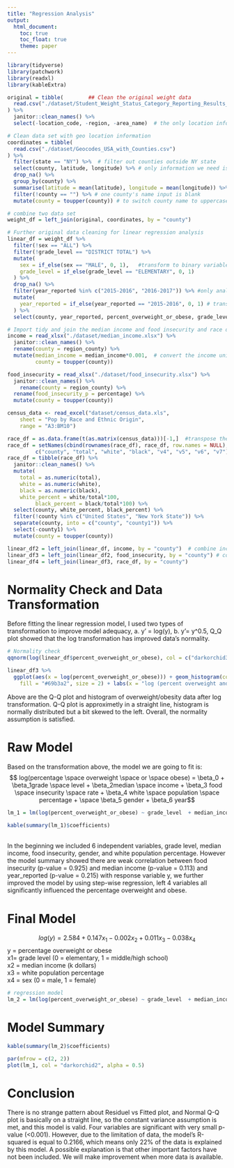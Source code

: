 ```yaml
---
title: "Regression Analysis"
output: 
  html_document:
    toc: true
    toc_float: true
    theme: paper
---
```


```r
library(tidyverse)
library(patchwork)
library(readxl)
library(kableExtra)
```


```r
original = tibble(        ## Clean the original weight data
  read.csv("./dataset/Student_Weight_Status_Category_Reporting_Results__Beginning_2010.csv")
) %>%
  janitor::clean_names() %>%
  select(-location_code, -region, -area_name)  # the only location information we need is county name
```


```r
# Clean data set with geo location information
coordinates = tibble(
  read.csv("./dataset/Geocodes_USA_with_Counties.csv")
) %>%
  filter(state == "NY") %>%  # filter out counties outside NY state
  select(county, latitude, longitude) %>% # only information we need is county name and geo location
  drop_na() %>%
  group_by(county) %>%
  summarise(latitude = mean(latitude), longitude = mean(longitude)) %>% #different location in each county varied slightly, so we take the mean of each county's geo location
  filter(!county == "") %>% # one county's name input is blank
  mutate(county = toupper(county)) # to switch county name to uppercase
```


```r
# combine two data set
weight_df = left_join(original, coordinates, by = "county")
```


```r
# Further original data cleaning for linear regression analysis
linear_df = weight_df %>%
  filter(!sex == "ALL") %>%
  filter(!grade_level == "DISTRICT TOTAL") %>%
  mutate(
    sex = if_else(sex == "MALE", 0, 1),   #transform to binary variable to fit model
    grade_level = if_else(grade_level == "ELEMENTARY", 0, 1)
  ) %>%
  drop_na() %>%
  filter(year_reported %in% c("2015-2016", "2016-2017")) %>% #only analyzing data in year 2015 and 2016
  mutate(
    year_reported = if_else(year_reported == "2015-2016", 0, 1) # transform to binary variable to fit regression model
  ) %>%
  select(county, year_reported, percent_overweight_or_obese, grade_level, sex)
```

```r
# Import tidy and join the median income and food insecurity and race data
income = read_xlsx("./dataset/median_income.xlsx") %>%
  janitor::clean_names() %>%
  rename(county = region_county) %>%
  mutate(median_income = median_income*0.001,  # convert the income unit from $100,000 to 100k format, large values will reduce model's efficiency
         county = toupper(county))

food_insecurity = read_xlsx("./dataset/food_insecurity.xlsx") %>%
  janitor::clean_names() %>%
    rename(county = region_county) %>%
  rename(food_insecurity_p = percentage) %>%
  mutate(county = toupper(county))

census_data <- read_excel("dataset/census_data.xls",  
    sheet = "Pop by Race and Ethnic Origin", 
    range = "A3:BM10") 

race_df = as.data.frame(t(as.matrix(census_data)))[-1,]  #transpose the original data
race_df = setNames(cbind(rownames(race_df), race_df, row.names = NULL),  #include column name into the data frame
         c("county", "total", "white", "black", "v4", "v5", "v6", "v7")) 
race_df = tibble(race_df) %>%
  janitor::clean_names() %>%
  mutate(
    total = as.numeric(total),
    white = as.numeric(white),
    black = as.numeric(black),
    white_percent = white/total*100,
         black_percent = black/total*100) %>%
  select(county, white_percent, black_percent) %>%
  filter(!county %in% c("United States", "New York State")) %>%
  separate(county, into = c("county", "county1")) %>%
  select(-county1) %>%
  mutate(county = toupper(county))

linear_df2 = left_join(linear_df, income, by = "county")  # combine income data to the main 
linear_df3 = left_join(linear_df2, food_insecurity, by = "county") # combine food insecurity data
linear_df4 = left_join(linear_df3, race_df, by = "county")
```


# Normality Check and Data Transformation

Before fitting the linear regression model, I used two types of transformation to improve model adequacy, a. y' = log(y), b. y'= y^0.5, Q_Q plot showed that the log transformation has improved data's normality.  

```r
# Normality check
qqnorm(log(linear_df$percent_overweight_or_obese), col = c("darkorchid3"))

linear_df3 %>%
  ggplot(aes(x = log(percent_overweight_or_obese))) + geom_histogram(color = "purple",
    fill = "#69b3a2", size = 2) + labs(x = "log (percent overweight and obese)", title = "Histogram of log (percent overweight and obese)") 
```

Above are the Q-Q plot and histogram of overweight/obesity data after log transformation.  Q-Q plot is approximetly in a straight line, histogram is normally distributed but a bit skewed to the left.  Overall, the normality assumption is satisfied.  

# Raw Model

Based on the transformation above, the model we are going to fit is:
$$ log(percentage \space overweight \space or \space obese) = \beta_0 + \beta_1grade \space level + \beta_2median \space income + \beta_3 food \space insecurity \space rate + \beta_4 white \space population \space percentage + \space \beta_5 gender + \beta_6 year$$
```r
lm_1 = lm(log(percent_overweight_or_obese) ~ grade_level  + median_income + food_insecurity_p + white_percent + sex + year_reported, data = linear_df4) 
```

```r
kable(summary(lm_1)$coefficients)
```

<br>
In the beginning we included 6 independent variables, grade level, median income, food insecurity,  gender, and white population percentage.  However the model summary showed there are weak correlation between food insecurity (p-value = 0.925) and median income (p-value = 0.113) and year_reported (p-value = 0.215) with response variable y, we further improved the model by using step-wise regression, left 4 variables all significantly influenced the percentage overweight and obese.

# Final Model
$$ log(y) = 2.584 + 0.147x_1 - 0.002x_2 + 0.011x_3 - 0.038x_4$$
y = percentage overweight or obese  
x1= grade level  (0 = elementary, 1 = middle/high school)  
x2 = median income (k dollars)  
x3 = white population percentage  
x4 = sex (0 = male, 1 = female)


```r
# regression model
lm_2 = lm(log(percent_overweight_or_obese) ~ grade_level  + median_income + white_percent + sex, data = linear_df4) 
```
# Model Summary
```r
kable(summary(lm_2)$coefficients)
```

```r
par(mfrow = c(2, 2))
plot(lm_1, col = "darkorchid2", alpha = 0.5)
```


# Conclusion
There is no strange pattern about Residuel vs Fitted plot, and Normal Q-Q plot is basically on a straight line, so the constant variance assumption is met, and this model is valid.  Four variables are significant with very small p-value (<0.001).  However, due to the limitation of data, the model's R-squared is equal to 0.2166, which means only 22% of the data is explained by this model.  A possible explanation is that other important factors have not been included.  We will make improvement when more data is available. 
